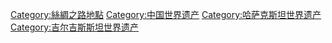 [[Category:絲綢之路地點|Category:絲綢之路地點]]
[[Category:中国世界遗产|Category:中国世界遗产]]
[[Category:哈萨克斯坦世界遗产|Category:哈萨克斯坦世界遗产]]
[[Category:吉尔吉斯斯坦世界遗产|Category:吉尔吉斯斯坦世界遗产]]